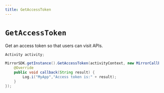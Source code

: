 ```yaml
---
title: GetAccessToken
---
```


# `GetAccessToken`
Get an access token so that users can visit APIs.

```java
Activity activity;

MirrorSDK.getInstance().GetAccessToken(activityContext, new MirrorCallback() {
    @Override
    public void callback(String result) {
        Log.i("MyApp","Access token is:" + result);
    }
});
```